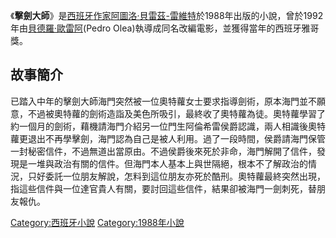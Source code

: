 {{unreferenced|time=2012-09-12T02:41:26+00:00}}
{{NoteTA|G1=Show}}
{{infobox  Book | <!-- See  Wikipedia:WikiProject_Novels or Wikipedia:WikiProject_Books -->
| name              = 擊劍大師
| title_orig       ='''''El maestro de esgrima'''''
| author            = [[阿圖洛·貝雷茲-雷維特|阿圖洛·貝雷茲-雷維特]]
| country           = [[西班牙|西班牙]]
| language          = [[西班牙文|西班牙文]]
| release_date     = 1988年
}}
《'''擊劍大師'''》是[[西班牙|西班牙]][[作家|作家]][[阿圖洛·貝雷茲-雷維特|阿圖洛·貝雷茲-雷維特]]於1988年出版的小說，曾於1992年由[[貝德羅·歐雷阿|貝德羅·歐雷阿]](Pedro Olea)執導成同名改編電影，並獲得當年的西班牙雅哥獎。

==故事簡介==
已踏入中年的擊劍大師海門突然被一位奧特蘿女士要求指導劍術，原本海門並不願意，不過被奧特蘿的劍術造詣及美色所吸引，最終收了奧特蘿為徒。奧特蘿學習了約一個月的劍術，藉機請海門介紹另一位門生阿倫希雷侯爵認識，兩人相識後奧特蘿更退出不再學擊劍，海門認為自己是被人利用。過了一段時間，侯爵請海門保管一封秘密信件，不過無道出當原由。不過侯爵後來死於非命，海門解開了信件，發現是一堆與政治有關的信件。但海門本人基本上與世隔絕，根本不了解政治的情況，只好委託一位朋友解說，怎料到這位朋友亦死於酷刑。奧特蘿最終突然出現，指這些信件與一位達官貴人有關，要討回這些信件，結果卻被海門一劍刺死，替朋友報仇。
[[Category:西班牙小說|Category:西班牙小說]]
[[Category:1988年小說|Category:1988年小說]]